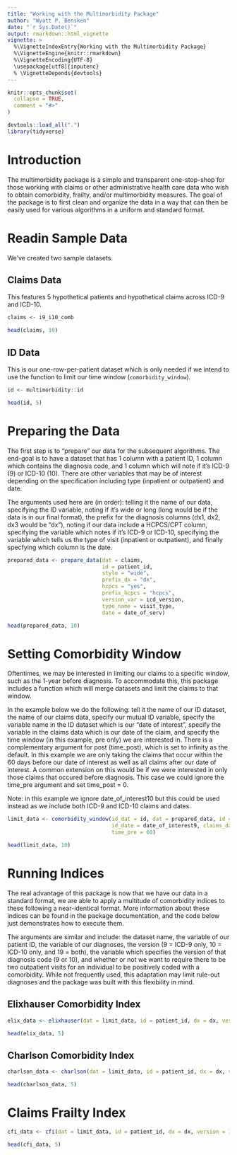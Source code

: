 ```yaml
---
title: "Working with the Multimorbidity Package"
author: "Wyatt P. Bensken"
date: "`r Sys.Date()`"
output: rmarkdown::html_vignette
vignette: >
  %\VignetteIndexEntry{Working with the Multimorbidity Package}
  %\VignetteEngine{knitr::rmarkdown}
  %\VignetteEncoding{UTF-8}
  \usepackage[utf8]{inputenc}
  % \VignetteDepends{devtools}
---
```


```r
knitr::opts_chunk$set(
  collapse = TRUE,
  comment = "#>"
)
```

```r

devtools::load_all(".")
library(tidyverse)

```

# Introduction

The multimorbidity package is a simple and transparent one-stop-shop for those working with claims or other administrative health care data who wish to obtain comorbidity, frailty, and/or multimorbidity measures. The goal of the package is to first clean and organize the data in a way that can then be easily used for various algorithms in a uniform and standard format.

# Readin Sample Data

We've created two sample datasets.

## Claims Data

This features 5 hypothetical patients and hypothetical claims across ICD-9 and ICD-10.

```r
claims <- i9_i10_comb
```


```r
head(claims, 10)
```

## ID Data

This is our one-row-per-patient dataset which is only needed if we intend to use the function to limit our time window (`comorbidity_window`).


```r
id <- multimorbidity::id
```

```r
head(id, 5)
```

# Preparing the Data

The first step is to "prepare" our data for the subsequent algorithms. The end-goal is to have a dataset that has 1 column with a patient ID,  1 column which contains the diagnosis code, and 1 column which will note if it's ICD-9 (9) or ICD-10 (10). There are other variables that may be of interest depending on the specification including type (inpatient or outpatient) and date.

The arguments used here are (in order): telling it the name of our data, specifying the ID variable, noting if it's wide or long (long would be if the data is in our final format), the prefix for the diagnosis columns (dx1, dx2, dx3 would be "dx"), noting if our data include a HCPCS/CPT column, specifying the variable which notes if it's ICD-9 or ICD-10, specifying the variable which tells us the type of visit (inpatient or outpatient), and finally specfying which column is the date.

```r
prepared_data <- prepare_data(dat = claims,
                              id = patient_id,
                              style = "wide",
                              prefix_dx = "dx",
                              hcpcs = "yes",
                              prefix_hcpcs = "hcpcs", 
                              version_var = icd_version,
                              type_name = visit_type,
                              date = date_of_serv)
```

```r
head(prepared_data, 10)
```

# Setting Comorbidity Window

Oftentimes, we may be interested in limiting our claims to a specific window, such as the 1-year before diagnosis. To accommodate this, this package includes a function which will merge datasets and limit the claims to that window.

In the example below we do the following: tell it the name of our ID dataset, the name of our claims data, specify our mutual ID variable, specify the variable name in the ID dataset which is our "date of interest", specify the variable in the claims data which is our date of the claim, and specify the time window (in this example, pre only) we are interested in. There is a complementary argument for post (time_post), which is set to infinity as the default. In this example we are only taking the claims that occur within the 60 days before our date of interest as well as all claims after our date of interest. A common extension on this would be if we were interested in only those claims that occured before diagnosis. This case we could ignore the time_pre argument and set time_post = 0. 


Note: in this example we ignore date_of_interest10 but this could be used instead as we include both ICD-9 and ICD-10 claims and dates.

```r
limit_data <- comorbidity_window(id_dat = id, dat = prepared_data, id = patient_id, 
                                 id_date = date_of_interest9, claims_date = claim_date,
                                 time_pre = 60)
```

```r
head(limit_data, 10)
```

# Running Indices

The real advantage of this package is now that we have our data in a standard format, we are able to apply a multitude of comorbidity indices to these following a near-identical format. More information about these indices can be found in the package documentation, and the code below just demonstrates how to execute them.

The arguments are similar and include: the dataset name, the variable of our patient ID, the variable of our diagnoses, the version (9 = ICD-9 only, 10 = ICD-10 only, and 19 = both), the variable which specifies the version of that diagnosis code (9 or 10), and whether or not we want to require there to be two outpatient visits for an individual to be positively coded with a comorbidity. While not frequently used, this adaptation may limit rule-out diagnoses and the package was built with this flexibility in mind.

## Elixhauser Comorbidity Index

```r
elix_data <- elixhauser(dat = limit_data, id = patient_id, dx = dx, version = 19, version_var = version, outpatient_two = "yes")
```

```r
head(elix_data, 5)
```


## Charlson Comorbidity Index

```r
charlson_data <- charlson(dat = limit_data, id = patient_id, dx = dx, version = 19, version_var = version, outpatient_two = "yes")
```

```r
head(charlson_data, 5)
```

# Claims Frailty Index

```r
cfi_data <- cfi(dat = limit_data, id = patient_id, dx = dx, version = 19, version_var = version)
```

```r
head(cfi_data, 5)
```
